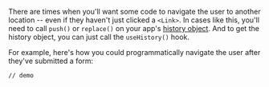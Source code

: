 
There are times when you'll want some code to navigate the user to another location -- even if they haven't just clicked a `<Link>`. In cases like this, you'll need to call `push()` or `replace()` on your app's [history object](). And to get the history object, you can just call the `useHistory()` hook.

For example, here's how you could programmatically navigate the user after they've submitted a form:

```
// demo
```
